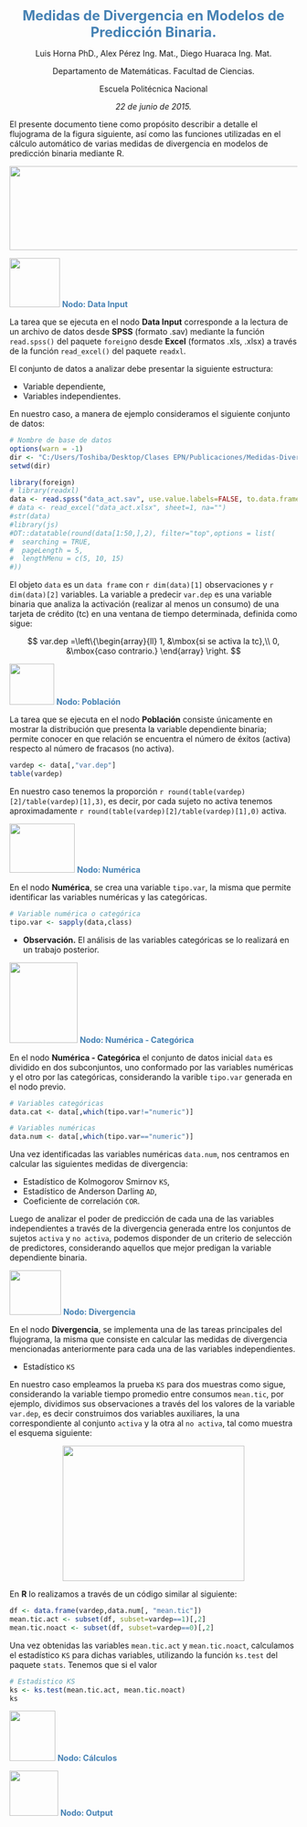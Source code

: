 <p align="center"> <b> <font color="SteelBlue" size=5> 
Medidas de Divergencia en Modelos de Predicción Binaria.
</font> </b> </p>

<p align="center">
Luis Horna PhD., Alex Pérez Ing. Mat., Diego Huaraca Ing. Mat.
</p>

<p align="center">
Departamento de Matemáticas. Facultad de Ciencias.
</p>

<p align="center">
Escuela Politécnica Nacional
</p>

<p align="center">
_22 de junio de 2015._
</p>

El presente documento tiene como propósito describir a detalle el flujograma de la figura siguiente,
así como las funciones utilizadas en el cálculo automático de varias medidas de divergencia en modelos
de predicción binaria mediante R.

<div align="center"> <img src="figures/flujo.png" border="0" width="594" height="147"> </div>

<p align="left"> <img src="figures/datainput.png" border="0" width="88" height="86"> <font color="SteelBlue">
__Nodo: Data Input__ </font> </p>
La tarea que se ejecuta en el nodo __Data Input__ corresponde a la lectura de un archivo
de datos desde __SPSS__ (formato .sav) mediante la función `read.spss()` del paquete
`foreign`o desde __Excel__ (formatos .xls, .xlsx) a través de la función `read_excel()`
del paquete `readxl`. 

El conjunto de datos a analizar debe presentar la siguiente estructura:

* Variable dependiente,
* Variables independientes.

En nuestro caso, a manera de ejemplo consideramos el siguiente conjunto de datos:

```r
# Nombre de base de datos
options(warn = -1)
dir <- "C:/Users/Toshiba/Desktop/Clases EPN/Publicaciones/Medidas-Divergencia"
setwd(dir)
```

```r
library(foreign)
# library(readxl)
data <- read.spss("data_act.sav", use.value.labels=FALSE, to.data.frame=TRUE)
# data <- read_excel("data_act.xlsx", sheet=1, na="")
#str(data)
#library(js)
#DT::datatable(round(data[1:50,],2), filter="top",options = list(
#  searching = TRUE,
#  pageLength = 5,
#  lengthMenu = c(5, 10, 15)
#))
```
El objeto `data` es un `data frame` con `r dim(data)[1]` observaciones y `r dim(data)[2]` variables. La
variable a predecir `var.dep` es una variable binaria que analiza la activación (realizar al menos un consumo)
de una tarjeta de crédito (tc) en una ventana de tiempo determinada, definida como sigue:

$$
var.dep =\left\{\begin{array}{ll} 1, &\mbox{si se activa la tc},\\
             	                  0, &\mbox{caso contrario.}
									\end{array}
					\right.
$$


<p align="left"> <img src="figures/poblacion.png" border="0" width="78" height="72"> <font color="SteelBlue">
__Nodo: Población__ </font> </p>
La tarea que se ejecuta en el nodo __Población__ consiste únicamente en mostrar la distribución que
presenta la variable dependiente binaria; permite conocer en que relación se encuentra el número de
éxitos (activa) respecto al número de fracasos (no activa).

```r
vardep <- data[,"var.dep"]
table(vardep)
```

En nuestro caso tenemos la proporción `r round(table(vardep)[2]/table(vardep)[1],3)`, es decir, por cada
sujeto no activa tenemos aproximadamente `r round(table(vardep)[2]/table(vardep)[1],0)` activa.

<p align="left"> <img src="figures/numerica.png" border="0" width="114" height="86"> <font color="SteelBlue">
__Nodo: Numérica__ </font> </p>
En el nodo __Numérica__, se crea una variable `tipo.var`, la misma que permite identificar las variables
numéricas y las categóricas. 

```r
# Variable numérica o categórica
tipo.var <- sapply(data,class)
```

* __Observación.__ El análisis de las variables categóricas se lo realizará en un trabajo posterior.


<p align="left"> <img src="figures/numcat.png" border="0" width="119" height="141"> <font color="SteelBlue">
__Nodo: Numérica - Categórica__ </font> </p>
En el nodo __Numérica - Categórica__ el conjunto de datos inicial `data` es dividido en dos subconjuntos,
uno conformado por las variables numéricas y el otro por las categóricas, considerando la varible `tipo.var`
generada en el nodo previo.

```r
# Variables categóricas
data.cat <- data[,which(tipo.var!="numeric")]

# Variables numéricas
data.num <- data[,which(tipo.var=="numeric")]
```


Una vez identificadas las variables numéricas `data.num`, nos centramos en calcular las siguientes
medidas de divergencia:

* Estadístico de Kolmogorov Smirnov `KS`,
* Estadístico de Anderson Darling `AD`,
* Coeficiente de correlación `COR`.

Luego de analizar el poder de predicción de cada una de las variables independientes a través de
la divergencia generada entre los conjuntos de sujetos `activa` y `no activa`, podemos
disponder de un criterio de selección de predictores, considerando aquellos que mejor predigan la
variable dependiente binaria. 


<p align="left"> <img src="figures/fdiv.png" border="0" width="90" height="78"> <font color="SteelBlue">
__Nodo: Divergencia__ </font> </p>

En el nodo __Divergencia__, se implementa una de las tareas principales del flujograma, la misma que consiste
en calcular las medidas de divergencia mencionadas anteriormente para cada una de las variables independientes.

* Estadístico `KS`

En nuestro caso empleamos la prueba `KS` para dos muestras como sigue, considerando la variable
tiempo promedio entre consumos `mean.tic`, por ejemplo, dividimos sus observaciones a través
del los valores de la variable `var.dep`, es decir construimos dos variables auxiliares, la una
correspondiente al conjunto `activa` y la otra al `no activa`, tal como muestra el esquema
siguiente:

<p align="center"> <img src="figures/ejmmdiv.png" border="0" width="318" height="237"> <font color="SteelBlue"> </font> </p>

En __R__ lo realizamos a través de un código similar al siguiente:

```r
df <- data.frame(vardep,data.num[, "mean.tic"])
mean.tic.act <- subset(df, subset=vardep==1)[,2]
mean.tic.noact <- subset(df, subset=vardep==0)[,2]
```	      
	
Una vez obtenidas las variables `mean.tic.act` y `mean.tic.noact`, calculamos el estadístico
`KS` para dichas variables, utilizando la función `ks.test` del paquete `stats`. Tenemos que si
el valor 

```r
# Estadistico KS
ks <- ks.test(mean.tic.act, mean.tic.noact)
ks
```	      




<p align="left"> <img src="figures/div.png" border="0" width="80" height="88"> <font color="SteelBlue">
__Nodo: Cálculos__ </font> </p>



<p align="left"> <img src="figures/output.png" border="0" width="85" height="79"> <font color="SteelBlue">
__Nodo: Output__ </font> </p>












